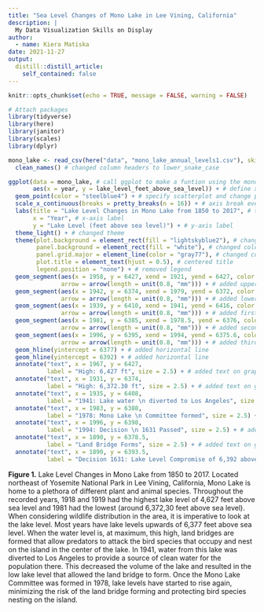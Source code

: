 ```yaml
---
title: "Sea Level Changes of Mono Lake in Lee Vining, California"
description: |
  My Data Visualization Skills on Display
author:
  - name: Kiera Matiska
date: 2021-11-27
output:
  distill::distill_article:
    self_contained: false
---
```


```r
knitr::opts_chunk$set(echo = TRUE, message = FALSE, warning = FALSE)

# Attach packages
library(tidyverse)
library(here)
library(janitor)
library(scales)
library(dplyr)
```

```r
mono_lake <- read_csv(here("data", "mono_lake_annual_levels1.csv"), skip = 5) %>% # read in data
  clean_names() # changed column headers to lower_snake_case
```

```r
ggplot(data = mono_lake, # call ggplot to make a funtion using the mono_lake data frame
       aes(x = year, y = lake_level_feet_above_sea_level)) + # define x and y axis
  geom_point(color = "steelblue4") + # specify scatterplot and change point color
  scale_x_continuous(breaks = pretty_breaks(n = 16)) + # axis break every 10 years
  labs(title = "Lake Level Changes in Mono Lake from 1850 to 2017", # title label
       x = "Year", # x-axis label
       y = "Lake Level (feet above sea level)") + # y-axis label
  theme_light() + # changed theme
  theme(plot.background = element_rect(fill = "lightskyblue2"), # changed color
        panel.background = element_rect(fill = "white"), # changed color
        panel.grid.major = element_line(color = "gray77"), # changed color
        plot.title = element_text(hjust = 0.5), # centered title
        legend.position = "none") + # removed legend
  geom_segment(aes(x = 1958, y = 6427, xend = 1921, yend = 6427, color = "red"), # defined constraints
               arrow = arrow(length = unit(0.8, "mm"))) + # added upper arrow
  geom_segment(aes(x = 1942, y = 6374, xend = 1979, yend = 6372, color = "red"), # defined constraints
               arrow = arrow(length = unit(0.8, "mm"))) + # added lower arrow
  geom_segment(aes(x = 1939, y = 6410, xend = 1941, yend = 6416, color = "red"), # defined constraints
               arrow = arrow(length = unit(0.8, "mm"))) + # added first key date arrow
  geom_segment(aes(x = 1981, y = 6385, xend = 1978.5, yend = 6376, color = "red"), # defined constraints
               arrow = arrow(length = unit(0.8, "mm"))) + # added second key date arrow
  geom_segment(aes(x = 1996, y = 6395, xend = 1994, yend = 6375.6, color = "red"), # defined constraints
               arrow = arrow(length = unit(0.8, "mm"))) + # added third key date arrow
  geom_hline(yintercept = 6377) + # added horizontal line
  geom_hline(yintercept = 6392) + # added horizontal line
  annotate("text", x = 1967, y = 6427, 
           label = "High: 6,427 ft", size = 2.5) + # added text on graph
  annotate("text", x = 1931, y = 6374, 
           label = "High: 6,372.30 ft", size = 2.5) + # added text on graph
  annotate("text", x = 1935, y = 6408, 
           label = "1941: Lake water \n diverted to Los Angeles", size = 2.5) + # added text on graph
  annotate("text", x = 1983, y = 6388, 
           label = "1978: Mono Lake \n Committee formed", size = 2.5) + # added text on graph
  annotate("text", x = 1996, y = 6398, 
           label = "1994: Decision \n 1631 Passed", size = 2.5) + # added text on graph
  annotate("text", x = 1890, y = 6378.5, 
           label = "Land Bridge Forms", size = 2.5) + # added text on graph
  annotate("text", x = 1890, y = 6393.5, 
           label = "Decision 1631: Lake Level Compromise of 6,392 above Sea Level", size = 2.5) # added text on graph
```

**Figure 1.** Lake Level Changes in Mono Lake from 1850 to 2017. Located northeast of Yosemite National Park in Lee Vining, California, Mono Lake is home to a plethora of different plant and animal species. Throughout the recorded years, 1918 and 1919 had the highest lake level of 4,627 feet above sea level and 1981 had the lowest (around 6,372,30 feet above sea level). When considering wildlife distribution in the area, it is imperative to look at the lake level. Most years have lake levels upwards of 6,377 feet above sea level. When the water level is, at maximum, this high, land bridges are formed that allow predators to attack the bird species that occupy and nest on the island in the center of the lake. In 1941, water from this lake was diverted to Los Angeles to provide a source of clean water for the population there. This decreased the volume of the lake and resulted in the low lake level that allowed the land bridge to form. Once the Mono Lake Committee was formed in 1978, lake levels have started to rise again, minimizing the risk of the land bridge forming and protecting bird species nesting on the island.
